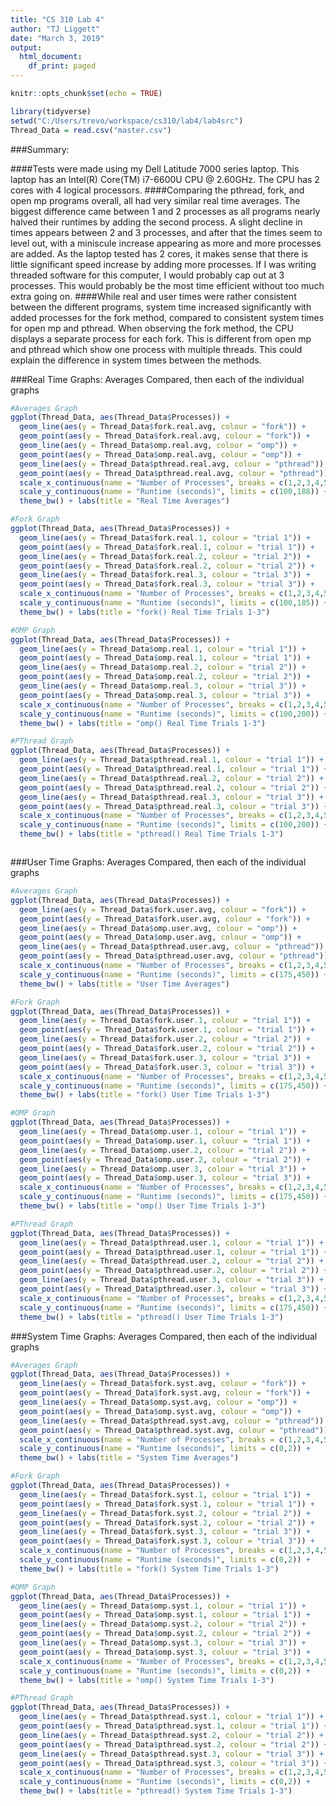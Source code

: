 ---
title: "CS 310 Lab 4"
author: "TJ Liggett"
date: "March 3, 2019"
output:
  html_document:
    df_print: paged
---

```{r setup, include=FALSE}
knitr::opts_chunk$set(echo = TRUE)
```

```{r}
library(tidyverse)
setwd("C:/Users/trevo/workspace/cs310/lab4/lab4src")
Thread_Data = read.csv("master.csv")
```



###Summary:

####Tests were made using my Dell Latitude 7000 series laptop. This laptop has an Intel(R) Core(TM) i7-6600U CPU @ 2.60GHz. The CPU has 2 cores with 4 logical processors.
####Comparing the pthread, fork, and open mp programs overall, all had very similar real time averages. The biggest difference came between 1 and 2 processes as all programs nearly halved their runtimes by adding the second process. A slight decline in times appears between 2 and 3 processes, and after that the times seem to level out, with a miniscule increase appearing as more and more processes are added. As the laptop tested has 2 cores, it makes sense that there is little significant speed increase by adding more processes. If I was writing threaded software for this computer, I would probably cap out at 3 processes. This would probably be the most time efficient without too much extra going on. 
####While real and user times were rather consistent between the different programs, system time increased significantly with added processes for the fork method, compared to consistent system times for open mp and pthread. When observing the fork method, the CPU displays a separate process for each fork. This is different from open mp and pthread which show one process with multiple threads. This could explain the difference in system times between the methods. 



###Real Time Graphs: Averages Compared, then each of the individual graphs
```{r}
#Averages Graph
ggplot(Thread_Data, aes(Thread_Data$Processes)) + 
  geom_line(aes(y = Thread_Data$fork.real.avg, colour = "fork")) + 
  geom_point(aes(y = Thread_Data$fork.real.avg, colour = "fork")) +
  geom_line(aes(y = Thread_Data$omp.real.avg, colour = "omp")) +
  geom_point(aes(y = Thread_Data$omp.real.avg, colour = "omp")) +
  geom_line(aes(y = Thread_Data$pthread.real.avg, colour = "pthread")) + 
  geom_point(aes(y = Thread_Data$pthread.real.avg, colour = "pthread")) + 
  scale_x_continuous(name = "Number of Processes", breaks = c(1,2,3,4,5,6,7,8,9,10), limits = c(1,10)) +
  scale_y_continuous(name = "Runtime (seconds)", limits = c(100,188)) +
  theme_bw() + labs(title = "Real Time Averages")

#Fork Graph
ggplot(Thread_Data, aes(Thread_Data$Processes)) + 
  geom_line(aes(y = Thread_Data$fork.real.1, colour = "trial 1")) + 
  geom_point(aes(y = Thread_Data$fork.real.1, colour = "trial 1")) + 
  geom_line(aes(y = Thread_Data$fork.real.2, colour = "trial 2")) +
  geom_point(aes(y = Thread_Data$fork.real.2, colour = "trial 2")) + 
  geom_line(aes(y = Thread_Data$fork.real.3, colour = "trial 3")) + 
  geom_point(aes(y = Thread_Data$fork.real.3, colour = "trial 3")) + 
  scale_x_continuous(name = "Number of Processes", breaks = c(1,2,3,4,5,6,7,8,9,10), limits = c(1,10)) +
  scale_y_continuous(name = "Runtime (seconds)", limits = c(100,185)) +
  theme_bw() + labs(title = "fork() Real Time Trials 1-3")

#OMP Graph
ggplot(Thread_Data, aes(Thread_Data$Processes)) + 
  geom_line(aes(y = Thread_Data$omp.real.1, colour = "trial 1")) + 
  geom_point(aes(y = Thread_Data$omp.real.1, colour = "trial 1")) + 
  geom_line(aes(y = Thread_Data$omp.real.2, colour = "trial 2")) +
  geom_point(aes(y = Thread_Data$omp.real.2, colour = "trial 2")) + 
  geom_line(aes(y = Thread_Data$omp.real.3, colour = "trial 3")) + 
  geom_point(aes(y = Thread_Data$omp.real.3, colour = "trial 3")) + 
  scale_x_continuous(name = "Number of Processes", breaks = c(1,2,3,4,5,6,7,8,9,10), limits = c(1,10)) +
  scale_y_continuous(name = "Runtime (seconds)", limits = c(100,200)) +
  theme_bw() + labs(title = "omp() Real Time Trials 1-3")

#PThread Graph
ggplot(Thread_Data, aes(Thread_Data$Processes)) + 
  geom_line(aes(y = Thread_Data$pthread.real.1, colour = "trial 1")) + 
  geom_point(aes(y = Thread_Data$pthread.real.1, colour = "trial 1")) + 
  geom_line(aes(y = Thread_Data$pthread.real.2, colour = "trial 2")) +
  geom_point(aes(y = Thread_Data$pthread.real.2, colour = "trial 2")) + 
  geom_line(aes(y = Thread_Data$pthread.real.3, colour = "trial 3")) + 
  geom_point(aes(y = Thread_Data$pthread.real.3, colour = "trial 3")) + 
  scale_x_continuous(name = "Number of Processes", breaks = c(1,2,3,4,5,6,7,8,9,10), limits = c(1,10)) +
  scale_y_continuous(name = "Runtime (seconds)", limits = c(100,200)) +
  theme_bw() + labs(title = "pthread() Real Time Trials 1-3")



```



###User Time Graphs: Averages Compared, then each of the individual graphs
```{r}
#Averages Graph
ggplot(Thread_Data, aes(Thread_Data$Processes)) + 
  geom_line(aes(y = Thread_Data$fork.user.avg, colour = "fork")) + 
  geom_point(aes(y = Thread_Data$fork.user.avg, colour = "fork")) +
  geom_line(aes(y = Thread_Data$omp.user.avg, colour = "omp")) +
  geom_point(aes(y = Thread_Data$omp.user.avg, colour = "omp")) +
  geom_line(aes(y = Thread_Data$pthread.user.avg, colour = "pthread")) + 
  geom_point(aes(y = Thread_Data$pthread.user.avg, colour = "pthread")) + 
  scale_x_continuous(name = "Number of Processes", breaks = c(1,2,3,4,5,6,7,8,9,10), limits = c(1,10)) +
  scale_y_continuous(name = "Runtime (seconds)", limits = c(175,450)) +
  theme_bw() + labs(title = "User Time Averages")

#Fork Graph
ggplot(Thread_Data, aes(Thread_Data$Processes)) + 
  geom_line(aes(y = Thread_Data$fork.user.1, colour = "trial 1")) + 
  geom_point(aes(y = Thread_Data$fork.user.1, colour = "trial 1")) + 
  geom_line(aes(y = Thread_Data$fork.user.2, colour = "trial 2")) +
  geom_point(aes(y = Thread_Data$fork.user.2, colour = "trial 2")) + 
  geom_line(aes(y = Thread_Data$fork.user.3, colour = "trial 3")) + 
  geom_point(aes(y = Thread_Data$fork.user.3, colour = "trial 3")) + 
  scale_x_continuous(name = "Number of Processes", breaks = c(1,2,3,4,5,6,7,8,9,10), limits = c(1,10)) +
  scale_y_continuous(name = "Runtime (seconds)", limits = c(175,450)) +
  theme_bw() + labs(title = "fork() User Time Trials 1-3")

#OMP Graph
ggplot(Thread_Data, aes(Thread_Data$Processes)) + 
  geom_line(aes(y = Thread_Data$omp.user.1, colour = "trial 1")) + 
  geom_point(aes(y = Thread_Data$omp.user.1, colour = "trial 1")) + 
  geom_line(aes(y = Thread_Data$omp.user.2, colour = "trial 2")) +
  geom_point(aes(y = Thread_Data$omp.user.2, colour = "trial 2")) + 
  geom_line(aes(y = Thread_Data$omp.user.3, colour = "trial 3")) + 
  geom_point(aes(y = Thread_Data$omp.user.3, colour = "trial 3")) + 
  scale_x_continuous(name = "Number of Processes", breaks = c(1,2,3,4,5,6,7,8,9,10), limits = c(1,10)) +
  scale_y_continuous(name = "Runtime (seconds)", limits = c(175,450)) +
  theme_bw() + labs(title = "omp() User Time Trials 1-3")

#PThread Graph
ggplot(Thread_Data, aes(Thread_Data$Processes)) + 
  geom_line(aes(y = Thread_Data$pthread.user.1, colour = "trial 1")) + 
  geom_point(aes(y = Thread_Data$pthread.user.1, colour = "trial 1")) + 
  geom_line(aes(y = Thread_Data$pthread.user.2, colour = "trial 2")) +
  geom_point(aes(y = Thread_Data$pthread.user.2, colour = "trial 2")) + 
  geom_line(aes(y = Thread_Data$pthread.user.3, colour = "trial 3")) + 
  geom_point(aes(y = Thread_Data$pthread.user.3, colour = "trial 3")) + 
  scale_x_continuous(name = "Number of Processes", breaks = c(1,2,3,4,5,6,7,8,9,10), limits = c(1,10)) +
  scale_y_continuous(name = "Runtime (seconds)", limits = c(175,450)) +
  theme_bw() + labs(title = "pthread() User Time Trials 1-3")
```

###System Time Graphs: Averages Compared, then each of the individual graphs
```{r}
#Averages Graph
ggplot(Thread_Data, aes(Thread_Data$Processes)) + 
  geom_line(aes(y = Thread_Data$fork.syst.avg, colour = "fork")) + 
  geom_point(aes(y = Thread_Data$fork.syst.avg, colour = "fork")) +
  geom_line(aes(y = Thread_Data$omp.syst.avg, colour = "omp")) +
  geom_point(aes(y = Thread_Data$omp.syst.avg, colour = "omp")) +
  geom_line(aes(y = Thread_Data$pthread.syst.avg, colour = "pthread")) + 
  geom_point(aes(y = Thread_Data$pthread.syst.avg, colour = "pthread")) + 
  scale_x_continuous(name = "Number of Processes", breaks = c(1,2,3,4,5,6,7,8,9,10), limits = c(1,10)) +
  scale_y_continuous(name = "Runtime (seconds)", limits = c(0,2)) +
  theme_bw() + labs(title = "System Time Averages")

#Fork Graph
ggplot(Thread_Data, aes(Thread_Data$Processes)) + 
  geom_line(aes(y = Thread_Data$fork.syst.1, colour = "trial 1")) + 
  geom_point(aes(y = Thread_Data$fork.syst.1, colour = "trial 1")) + 
  geom_line(aes(y = Thread_Data$fork.syst.2, colour = "trial 2")) +
  geom_point(aes(y = Thread_Data$fork.syst.2, colour = "trial 2")) + 
  geom_line(aes(y = Thread_Data$fork.syst.3, colour = "trial 3")) + 
  geom_point(aes(y = Thread_Data$fork.syst.3, colour = "trial 3")) + 
  scale_x_continuous(name = "Number of Processes", breaks = c(1,2,3,4,5,6,7,8,9,10), limits = c(1,10)) +
  scale_y_continuous(name = "Runtime (seconds)", limits = c(0,2)) +
  theme_bw() + labs(title = "fork() System Time Trials 1-3")

#OMP Graph
ggplot(Thread_Data, aes(Thread_Data$Processes)) + 
  geom_line(aes(y = Thread_Data$omp.syst.1, colour = "trial 1")) + 
  geom_point(aes(y = Thread_Data$omp.syst.1, colour = "trial 1")) + 
  geom_line(aes(y = Thread_Data$omp.syst.2, colour = "trial 2")) +
  geom_point(aes(y = Thread_Data$omp.syst.2, colour = "trial 2")) + 
  geom_line(aes(y = Thread_Data$omp.syst.3, colour = "trial 3")) + 
  geom_point(aes(y = Thread_Data$omp.syst.3, colour = "trial 3")) + 
  scale_x_continuous(name = "Number of Processes", breaks = c(1,2,3,4,5,6,7,8,9,10), limits = c(1,10)) +
  scale_y_continuous(name = "Runtime (seconds)", limits = c(0,2)) +
  theme_bw() + labs(title = "omp() System Time Trials 1-3")

#PThread Graph
ggplot(Thread_Data, aes(Thread_Data$Processes)) + 
  geom_line(aes(y = Thread_Data$pthread.syst.1, colour = "trial 1")) + 
  geom_point(aes(y = Thread_Data$pthread.syst.1, colour = "trial 1")) + 
  geom_line(aes(y = Thread_Data$pthread.syst.2, colour = "trial 2")) +
  geom_point(aes(y = Thread_Data$pthread.syst.2, colour = "trial 2")) + 
  geom_line(aes(y = Thread_Data$pthread.syst.3, colour = "trial 3")) + 
  geom_point(aes(y = Thread_Data$pthread.syst.3, colour = "trial 3")) + 
  scale_x_continuous(name = "Number of Processes", breaks = c(1,2,3,4,5,6,7,8,9,10), limits = c(1,10)) +
  scale_y_continuous(name = "Runtime (seconds)", limits = c(0,2)) +
  theme_bw() + labs(title = "pthread() System Time Trials 1-3")
```


